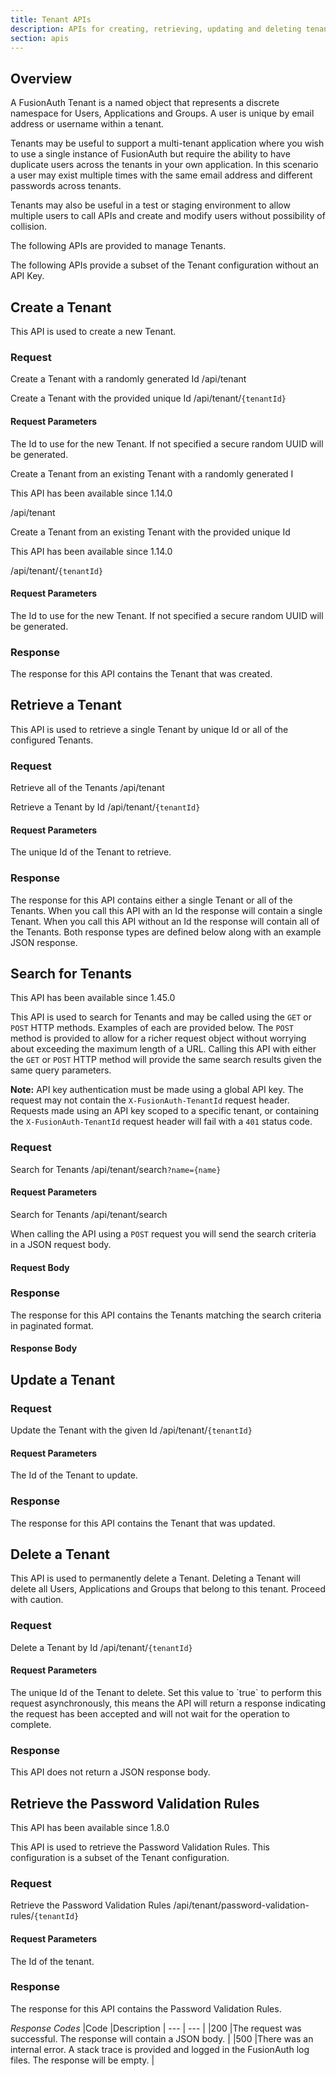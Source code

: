 ```yaml
---
title: Tenant APIs
description: APIs for creating, retrieving, updating and deleting tenants
section: apis
---
```


## Overview

A FusionAuth Tenant is a named object that represents a discrete namespace for Users, Applications and Groups. A user is unique by email
address or username within a tenant.

Tenants may be useful to support a multi-tenant application where you wish to use a single instance of FusionAuth but require the ability to
have duplicate users across the tenants
in your own application. In this scenario a user may exist multiple times with the same email address and different passwords across tenants.

Tenants may also be useful in a test or staging environment to allow multiple users to call APIs and create and modify users without
possibility of collision.

The following APIs are provided to manage Tenants.

The following APIs provide a subset of the Tenant configuration without an API Key.

## Create a Tenant

This API is used to create a new Tenant.

### Request

<APIAuthentication icon="lock">Create a Tenant with a randomly generated Id</APIAuthentication>
<APIURI method="POST">/api/tenant</APIURI>

<APIAuthentication icon="lock">Create a Tenant with the provided unique Id</APIAuthentication>
<APIURI method="POST">/api/tenant/`{tenantId}`</APIURI>

#### Request Parameters

<APIBlock>
  <APIField name="tenantId" type="UUID" optional defaults="secure random UUID">
    The Id to use for the new Tenant. If not specified a secure random UUID will be generated.
  </APIField>
</APIBlock>

<TenantRequestBody />

<APIAuthentication icon="lock">Create a Tenant from an existing Tenant with a randomly generated I </APIAuthentication>

<Aside type="version">
This API has been available since 1.14.0
</Aside>

<APIURI method="POST">/api/tenant</APIURI>

<APIAuthentication icon="lock">Create a Tenant from an existing Tenant with the provided unique Id</APIAuthentication>

<Aside type="version">
This API has been available since 1.14.0
</Aside>

<APIURI method="POST">/api/tenant/`{tenantId}`</APIURI>

#### Request Parameters

<APIBlock>
  <APIField name="tenantId" type="UUID" optional defaults="secure random UUID">
    The Id to use for the new Tenant. If not specified a secure random UUID will be generated.
  </APIField>
</APIBlock>

<TenantCopyRequestBody />

### Response

The response for this API contains the Tenant that was created.

<StandardPostResponseCodes never_search_error />

<TenantResponseBody />


## Retrieve a Tenant

This API is used to retrieve a single Tenant by unique Id or all of the configured Tenants.

### Request

<APIAuthentication icon="lock">Retrieve all of the Tenants</APIAuthentication>
<APIURI method="GET">/api/tenant</APIURI>

<APIAuthentication icon="lock">Retrieve a Tenant by Id</APIAuthentication>
<APIURI method="GET">/api/tenant/`{tenantId}`</APIURI>

#### Request Parameters

<APIBlock>
  <APIField name="tenantId" type="UUID" required>
    The unique Id of the Tenant to retrieve.
  </APIField>
</APIBlock>

<XFusionauthTenantIdHeaderScopedOperation />

### Response

The response for this API contains either a single Tenant or all of the Tenants. When you call this API with an Id the response will
contain a single Tenant. When you call this API without an Id the response will contain all of the Tenants. Both response types are
defined below along with an example JSON response.

<StandardGetResponseCodes never_search_error />

<TenantResponseBody />

<TenantsResponseBody />

## Search for Tenants

<Aside type="version">
This API has been available since 1.45.0
</Aside>

This API is used to search for Tenants and may be called using the `GET` or `POST` HTTP methods. Examples of each are provided below. The `POST` method is provided to allow for a richer request object without worrying about exceeding the maximum length of a URL. Calling this API with either the `GET` or `POST` HTTP method will provide the same search results given the same query parameters.

**Note:** API key authentication must be made using a global API key. The request may not contain the `X-FusionAuth-TenantId` request header. Requests made using an API key scoped to a specific tenant, or containing the `X-FusionAuth-TenantId` request header will fail with a `401` status code.

### Request

<APIAuthentication icon="lock">Search for Tenants</APIAuthentication>
<APIURI method="GET">/api/tenant/search`?name={name}`</APIURI>

#### Request Parameters

<TenantSearchRequestParameters parameter_prefix='' />

<APIAuthentication icon="lock">Search for Tenants</APIAuthentication>
<APIURI method="POST">/api/tenant/search</APIURI>

When calling the API using a `POST` request you will send the search criteria in a JSON request body.

#### Request Body

<TenantSearchRequestParameters parameter_prefix="search." />

<JSON title="Example JSON Request" src="tenants/search-post-request.json" />

### Response

The response for this API contains the Tenants matching the search criteria in paginated format.

<StandardGetResponseCodes authorization_message="You did not supply a valid Authorization header. The header was omitted, your API key was not valid, your API key is scoped to a single tenant, or the request contains a `X-FusionAuth-TenantId` header.  The response will be empty. See link:/docs/v1/tech/apis/authentication[Authentication]." never_missing never_search_error />

#### Response Body

<TenantResponseBodyBase base_field_name="tenants[x]" include_total />


## Update a Tenant

<GenericUpdateExplanationFragment capitalized_object_name="Tenant" />

### Request

<APIAuthentication icon="lock">Update the Tenant with the given Id</APIAuthentication>
<APIURI method="PUT">/api/tenant/`{tenantId}`</APIURI>

<PatchSupport api_endpoint="/api/tenant/`{tenantId}`" />

#### Request Parameters

<APIBlock>
  <APIField name="tenantId" type="UUID" required>
    The Id of the Tenant to update.
  </APIField>
</APIBlock>

<XFusionauthTenantIdHeaderScopedOperation />

<TenantRequestBody />

### Response

The response for this API contains the Tenant that was updated.

<StandardPutResponseCodes never_search_error />

<TenantResponseBody />


## Delete a Tenant

This API is used to permanently delete a Tenant. Deleting a Tenant will delete all Users, Applications and Groups that belong to this
tenant. Proceed with caution.

### Request

<APIAuthentication icon="lock">Delete a Tenant by Id</APIAuthentication>
<APIURI method="DELETE">/api/tenant/`{tenantId}`</APIURI>

#### Request Parameters

<APIBlock>
  <APIField name="tenantId" type="UUID" required>
    The unique Id of the Tenant to delete.
  </APIField>
  <APIField name="async" type="Boolean" optional defaults="false">
    Set this value to `true` to perform this request asynchronously, this means the API will return a response indicating the request has been accepted and will not wait for the operation to complete.
  </APIField>
</APIBlock>

<XFusionauthTenantIdHeaderScopedOperation />

### Response

This API does not return a JSON response body.

<StandardDeleteResponseCodes async_enabled never_search_error />

## Retrieve the Password Validation Rules

<Aside type="version">
This API has been available since 1.8.0
</Aside>

This API is used to retrieve the Password Validation Rules. This configuration is a subset of the Tenant configuration.

### Request

<APIAuthentication icon="unlock">Retrieve the Password Validation Rules</APIAuthentication>
<APIURI method="GET">/api/tenant/password-validation-rules/`{tenantId}`</APIURI>

#### Request Parameters

<APIBlock>
  <APIField name="tenantId" type="UUID" required>
    The Id of the tenant.
  </APIField>
</APIBlock>

<XFusionauthTenantIdHeaderScopedOperation />

### Response

The response for this API contains the Password Validation Rules.

*Response Codes*
|Code |Description
| --- | --- |
|200 |The request was successful. The response will contain a JSON body. |
|500 |There was an internal error. A stack trace is provided and logged in the FusionAuth log files. The response will be empty. |

<TenantPasswordValidationRulesResponseBody />
